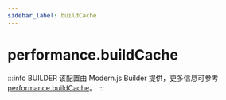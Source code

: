 ```yaml
---
sidebar_label: buildCache
---
```


# performance.buildCache

:::info BUILDER
该配置由 Modern.js Builder 提供，更多信息可参考 [performance.buildCache](https://modernjs.dev/builder/api/config-performance.html#performance-buildcache)。
:::


<Main />
